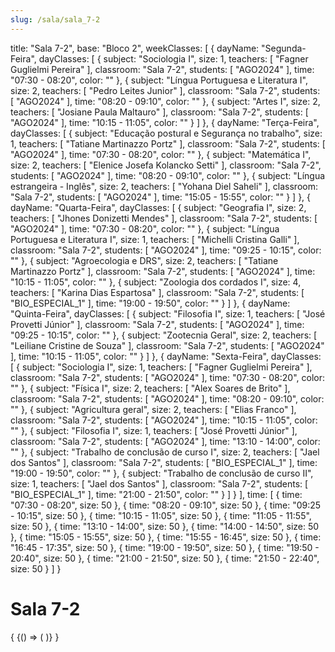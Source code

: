 ```yaml
---
slug: /sala/sala_7-2
---
```

  title: "Sala 7-2",
  base: "Bloco 2",
  weekClasses: [
    {
      dayName: "Segunda-Feira",
      dayClasses: [
        {
          subject: "Sociologia I",
          size: 1,
          teachers: [
            "Fagner Guglielmi Pereira"
          ],
          classroom: "Sala 7-2",
          students: [
            "AGO2024"
          ],
          time: "07:30 - 08:20",
          color: ""
        },
        {
          subject: "Língua Portuguesa e Literatura I",
          size: 2,
          teachers: [
            "Pedro Leites Junior"
          ],
          classroom: "Sala 7-2",
          students: [
            "AGO2024"
          ],
          time: "08:20 - 09:10",
          color: ""
        },
        {
          subject: "Artes I",
          size: 2,
          teachers: [
            "Josiane Paula Maltauro"
          ],
          classroom: "Sala 7-2",
          students: [
            "AGO2024"
          ],
          time: "10:15 - 11:05",
          color: ""
        }
      ]
    },
    {
      dayName: "Terça-Feira",
      dayClasses: [
        {
          subject: "Educação postural e Segurança no trabalho",
          size: 1,
          teachers: [
            "Tatiane Martinazzo Portz"
          ],
          classroom: "Sala 7-2",
          students: [
            "AGO2024"
          ],
          time: "07:30 - 08:20",
          color: ""
        },
        {
          subject: "Matemática I",
          size: 2,
          teachers: [
            "Elenice Josefa Kolancko Setti"
          ],
          classroom: "Sala 7-2",
          students: [
            "AGO2024"
          ],
          time: "08:20 - 09:10",
          color: ""
        },
        {
          subject: "Língua estrangeira - Inglês",
          size: 2,
          teachers: [
            "Yohana Diel Saheli"
          ],
          classroom: "Sala 7-2",
          students: [
            "AGO2024"
          ],
          time: "15:05 - 15:55",
          color: ""
        }
      ]
    },
    {
      dayName: "Quarta-Feira",
      dayClasses: [
        {
          subject: "Geografia I",
          size: 2,
          teachers: [
            "Jhones Donizetti Mendes"
          ],
          classroom: "Sala 7-2",
          students: [
            "AGO2024"
          ],
          time: "07:30 - 08:20",
          color: ""
        },
        {
          subject: "Língua Portuguesa e Literatura I",
          size: 1,
          teachers: [
            "Michelli Cristina Galli"
          ],
          classroom: "Sala 7-2",
          students: [
            "AGO2024"
          ],
          time: "09:25 - 10:15",
          color: ""
        },
        {
          subject: "Agroecologia e DRS",
          size: 2,
          teachers: [
            "Tatiane Martinazzo Portz"
          ],
          classroom: "Sala 7-2",
          students: [
            "AGO2024"
          ],
          time: "10:15 - 11:05",
          color: ""
        },
        {
          subject: "Zoologia dos cordados I",
          size: 4,
          teachers: [
            "Karina Dias Espartosa"
          ],
          classroom: "Sala 7-2",
          students: [
            "BIO_ESPECIAL_1"
          ],
          time: "19:00 - 19:50",
          color: ""
        }
      ]
    },
    {
      dayName: "Quinta-Feira",
      dayClasses: [
        {
          subject: "Filosofia I",
          size: 1,
          teachers: [
            "José Provetti Júnior"
          ],
          classroom: "Sala 7-2",
          students: [
            "AGO2024"
          ],
          time: "09:25 - 10:15",
          color: ""
        },
        {
          subject: "Zootecnia Geral",
          size: 2,
          teachers: [
            "Leiliane Cristine de Souza"
          ],
          classroom: "Sala 7-2",
          students: [
            "AGO2024"
          ],
          time: "10:15 - 11:05",
          color: ""
        }
      ]
    },
    {
      dayName: "Sexta-Feira",
      dayClasses: [
        {
          subject: "Sociologia I",
          size: 1,
          teachers: [
            "Fagner Guglielmi Pereira"
          ],
          classroom: "Sala 7-2",
          students: [
            "AGO2024"
          ],
          time: "07:30 - 08:20",
          color: ""
        },
        {
          subject: "Física I",
          size: 2,
          teachers: [
            "Alex Soares de Brito"
          ],
          classroom: "Sala 7-2",
          students: [
            "AGO2024"
          ],
          time: "08:20 - 09:10",
          color: ""
        },
        {
          subject: "Agricultura geral",
          size: 2,
          teachers: [
            "Elias Franco"
          ],
          classroom: "Sala 7-2",
          students: [
            "AGO2024"
          ],
          time: "10:15 - 11:05",
          color: ""
        },
        {
          subject: "Filosofia I",
          size: 1,
          teachers: [
            "José Provetti Júnior"
          ],
          classroom: "Sala 7-2",
          students: [
            "AGO2024"
          ],
          time: "13:10 - 14:00",
          color: ""
        },
        {
          subject: "Trabalho de conclusão de curso I",
          size: 2,
          teachers: [
            "Jael dos Santos"
          ],
          classroom: "Sala 7-2",
          students: [
            "BIO_ESPECIAL_1"
          ],
          time: "19:00 - 19:50",
          color: ""
        },
        {
          subject: "Trabalho de conclusão de curso II",
          size: 1,
          teachers: [
            "Jael dos Santos"
          ],
          classroom: "Sala 7-2",
          students: [
            "BIO_ESPECIAL_1"
          ],
          time: "21:00 - 21:50",
          color: ""
        }
      ]
    }
  ],
  time: [
    {
      time: "07:30 - 08:20",
      size: 50
    },
    {
      time: "08:20 - 09:10",
      size: 50
    },
    {
      time: "09:25 - 10:15",
      size: 50
    },
    {
      time: "10:15 - 11:05",
      size: 50
    },
    {
      time: "11:05 - 11:55",
      size: 50
    },
    {
      time: "13:10 - 14:00",
      size: 50
    },
    {
      time: "14:00 - 14:50",
      size: 50
    },
    {
      time: "15:05 - 15:55",
      size: 50
    },
    {
      time: "15:55 - 16:45",
      size: 50
    },
    {
      time: "16:45 - 17:35",
      size: 50
    },
    {
      time: "19:00 - 19:50",
      size: 50
    },
    {
      time: "19:50 - 20:40",
      size: 50
    },
    {
      time: "21:00 - 21:50",
      size: 50
    },
    {
      time: "21:50 - 22:40",
      size: 50
    }
  ]
}

# Sala 7-2

<div>
  {
    <BrowserOnly>
      {() => (
        <Grid
          title={data.title}
          weekClasses={data.weekClasses}
          time={data.time}
        />
      )}
    </BrowserOnly>
  }
</div>
